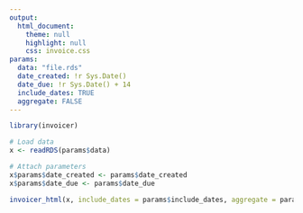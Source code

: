 ```yaml
---
output:
  html_document:
    theme: null
    highlight: null
    css: invoice.css
params:
  data: "file.rds"
  date_created: !r Sys.Date()
  date_due: !r Sys.Date() + 14
  include_dates: TRUE
  aggregate: FALSE
---
```


```r
library(invoicer)

# Load data
x <- readRDS(params$data)

# Attach parameters
x$params$date_created <- params$date_created
x$params$date_due <- params$date_due
```

```r
invoicer_html(x, include_dates = params$include_dates, aggregate = params$aggregate)
```

